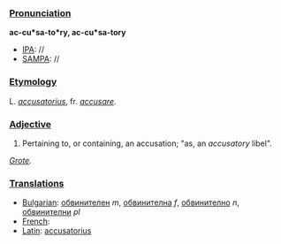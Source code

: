 ===[[Pronunciation]]===

'''ac-cu*sa-to*ry, ac-cu*sa-tory'''
*[[IPA]]: //
*[[SAMPA]]: //
===[[Etymology]]===

L. ''[[accusatorius]]'', fr. ''[[accusare]]''.
===[[Adjective]]===

#Pertaining to, or containing, an accusation; "as, an ''accusatory'' libel".

''[[Grote]].''
===[[Translations]]===
*[[Bulgarian]]: [[обвинителен]] ''m'', [[обвинителна]] ''f'', [[обвинително]] ''n'', [[обвинителни]] ''pl''
*[[French]]:
*[[Latin]]: [[accusatorius]]